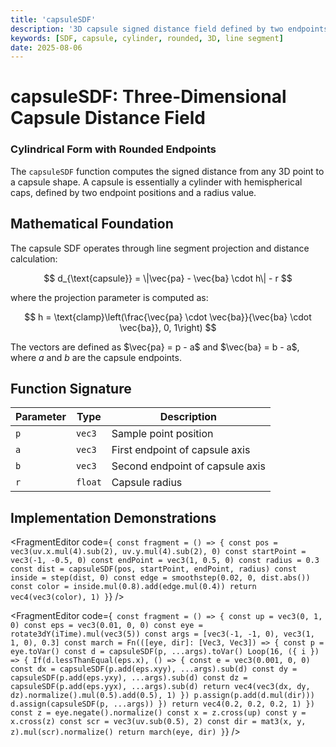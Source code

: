 ```yaml
---
title: 'capsuleSDF'
description: '3D capsule signed distance field defined by two endpoints and radius'
keywords: [SDF, capsule, cylinder, rounded, 3D, line segment]
date: 2025-08-06
---
```



# capsuleSDF: Three-Dimensional Capsule Distance Field

### Cylindrical Form with Rounded Endpoints

The `capsuleSDF` function computes the signed distance from any 3D point to a capsule shape. A capsule is essentially a cylinder with hemispherical caps, defined by two endpoint positions and a radius value.

## Mathematical Foundation

The capsule SDF operates through line segment projection and distance calculation:

$$
d_{\text{capsule}} = \|\vec{pa} - \vec{ba} \cdot h\| - r
$$

where the projection parameter is computed as:

$$
h = \text{clamp}\left(\frac{\vec{pa} \cdot \vec{ba}}{\vec{ba} \cdot \vec{ba}}, 0, 1\right)
$$

The vectors are defined as $\vec{pa} = p - a$ and $\vec{ba} = b - a$, where $a$ and $b$ are the capsule endpoints.

## Function Signature

| Parameter | Type    | Description                     |
| --------- | ------- | ------------------------------- |
| `p`       | `vec3`  | Sample point position           |
| `a`       | `vec3`  | First endpoint of capsule axis  |
| `b`       | `vec3`  | Second endpoint of capsule axis |
| `r`       | `float` | Capsule radius                  |

## Implementation Demonstrations

<FragmentEditor
        code={`
const fragment = () => {
        const pos = vec3(uv.x.mul(4).sub(2), uv.y.mul(4).sub(2), 0)
        const startPoint = vec3(-1, -0.5, 0)
        const endPoint = vec3(1, 0.5, 0)
        const radius = 0.3
        const dist = capsuleSDF(pos, startPoint, endPoint, radius)
        const inside = step(dist, 0)
        const edge = smoothstep(0.02, 0, dist.abs())
        const color = inside.mul(0.8).add(edge.mul(0.4))
        return vec4(vec3(color), 1)
}`}
/>

<FragmentEditor
        code={`
const fragment = () => {
        const up = vec3(0, 1, 0)
        const eps = vec3(0.01, 0, 0)
        const eye = rotate3dY(iTime).mul(vec3(5))
        const args = [vec3(-1, -1, 0), vec3(1, 1, 0), 0.3]
        const march = Fn(([eye, dir]: [Vec3, Vec3]) => {
                const p = eye.toVar()
                const d = capsuleSDF(p, ...args).toVar()
                Loop(16, ({ i }) => {
                        If(d.lessThanEqual(eps.x), () => {
                                const e = vec3(0.001, 0, 0)
                                const dx = capsuleSDF(p.add(eps.xyy), ...args).sub(d)
                                const dy = capsuleSDF(p.add(eps.yxy), ...args).sub(d)
                                const dz = capsuleSDF(p.add(eps.yyx), ...args).sub(d)
                                return vec4(vec3(dx, dy, dz).normalize().mul(0.5).add(0.5), 1)
                        })
                        p.assign(p.add(d.mul(dir)))
                        d.assign(capsuleSDF(p, ...args))
                })
                return vec4(0.2, 0.2, 0.2, 1)
        })
        const z = eye.negate().normalize()
        const x = z.cross(up)
        const y = x.cross(z)
        const scr = vec3(uv.sub(0.5), 2)
        const dir = mat3(x, y, z).mul(scr).normalize()
        return march(eye, dir)
}`}
/>
